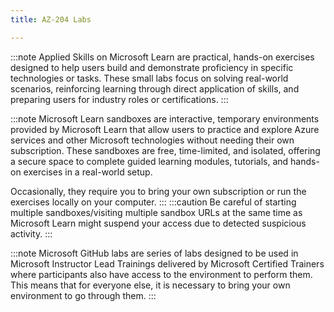 ---
title: AZ-204 Labs

---

<Tabs>
  <TabItem label="Applied Skills">

:::note 
Applied Skills on Microsoft Learn are practical, hands-on exercises designed to help users build and demonstrate proficiency in specific technologies or tasks. These small labs focus on solving real-world scenarios, reinforcing learning through direct application of skills, and preparing users for industry roles or certifications.
:::

  <CardGrid>
    <LinkCard title="Build distributed apps with .NET Aspire" href="https://learn.microsoft.com/credentials/applied-skills/build-distributed-apps-with-dotnet-aspire/?WT.mc_id=studentamb_165290" /> 
    <LinkCard title="Develop an ASP.NET Core web app that consumes an API" href="https://learn.microsoft.com/credentials/applied-skills/develop-an-aspnet-core-web-app-that-consumes-an-api/?WT.mc_id=studentamb_165290" />
    <LinkCard title="Deploy cloud-native apps using Azure Container Apps" href="https://learn.microsoft.com/credentials/applied-skills/deploy-cloud-native-apps-using-azure-container-apps/?WT.mc_id=studentamb_165290" />
    <LinkCard title="Get started with classes, properties, and methods in C#" href="https://learn.microsoft.com/credentials/applied-skills/get-started-with-classes-properties-and-methods-in-c-sharp/?WT.mc_id=studentamb_165290" />
  </CardGrid>
  </TabItem>

  <TabItem label="Microsoft Learn">

:::note 
Microsoft Learn sandboxes are interactive, temporary environments provided by Microsoft Learn that allow users to practice and explore Azure services and other Microsoft technologies without needing their own subscription. These sandboxes are free, time-limited, and isolated, offering a secure space to complete guided learning modules, tutorials, and hands-on exercises in a real-world setup.

Occasionally, they require you to bring your own subscription or run the exercises locally on your computer.
:::
:::caution 
Be careful of starting multiple sandboxes/visiting multiple sandbox URLs at the same time as Microsoft Learn might suspend your access due to detected suspicious activity. 
:::

  <CardGrid>  
    <LinkCard title="Create a static HTML web app by using Azure Cloud Shell" href="https://learn.microsoft.com/training/modules/introduction-to-azure-app-service/7-create-html-web-app/?WT.mc_id=studentamb_165290" /> 
    <LinkCard title="Create an Azure Function by using Visual Studio Code" href="https://learn.microsoft.com/training/modules/develop-azure-functions/5-create-function-visual-studio-code/?WT.mc_id=studentamb_165290" /> 
    <LinkCard title="Create Blob storage resources by using the .NET client library" href="https://learn.microsoft.com/training/modules/work-azure-blob-storage/4-develop-blob-storage-dotnet/?WT.mc_id=studentamb_165290" /> 
    <LinkCard title="Create Azure Cosmos DB resources by using the Azure portal" href="https://learn.microsoft.com/training/modules/explore-azure-cosmos-db/8-create-cosmos-db-resources-portal/?WT.mc_id=studentamb_165290" /> 
    <LinkCard title="Create resources by using the Microsoft .NET SDK v3" href="https://learn.microsoft.com/training/modules/work-with-cosmos-db/3-exercise-work-cosmos-db-dotnet/?WT.mc_id=studentamb_165290" /> 
    <LinkCard title="Build and run a container image by using Azure Container Registry Tasks" href="https://learn.microsoft.com/training/modules/publish-container-image-to-azure-container-registry/6-build-run-image-azure-container-registry/?WT.mc_id=studentamb_165290" /> 
    <LinkCard title="Deploy a container instance by using the Azure CLI" href="https://learn.microsoft.com/training/modules/create-run-container-images-azure-container-instances/3-run-azure-container-instances-cloud-shell/?WT.mc_id=studentamb_165290" /> 
    <LinkCard title="Deploy a container app" href="https://learn.microsoft.com/training/modules/implement-azure-container-apps/3-exercise-deploy-app/?WT.mc_id=studentamb_165290" /> 
    <LinkCard title="Implement interactive authentication by using MSAL.NET" href="https://learn.microsoft.com/training/modules/implement-authentication-by-using-microsoft-authentication-library/4-interactive-authentication-msal/?WT.mc_id=studentamb_165290" /> 
    <LinkCard title="Set and retrieve a secret from Azure Key Vault by using Azure CLI" href="https://learn.microsoft.com/training/modules/implement-azure-key-vault/5-set-retrieve-secret-azure-key-vault/?WT.mc_id=studentamb_165290" /> 
    <LinkCard title="Create a backend API" href="https://learn.microsoft.com/training/modules/explore-api-management/8-exercise-import-api/?WT.mc_id=studentamb_165290" /> 
    <LinkCard title="Route custom events to web endpoint by using Azure CLI" href="https://learn.microsoft.com/training/modules/azure-event-grid/8-event-grid-custom-events/?WT.mc_id=studentamb_165290" /> 
    <LinkCard title="Send and receive message from a Service Bus queue by using .NET" href="https://learn.microsoft.com/training/modules/discover-azure-message-queue/6-send-receive-messages-service-bus/?WT.mc_id=studentamb_165290" /> 
  </CardGrid>
  </TabItem>

  <TabItem label="Microsoft GitHub">

:::note 
Microsoft GitHub labs are series of labs designed to be used in Microsoft Instructor Lead Trainings delivered by Microsoft Certified Trainers where participants also have access to the environment to perform them. This means that for everyone else, it is necessary to bring your own environment to go through them. 
:::

  <CardGrid>
    <LinkCard title="Build a web application on Azure platform as a service offerings" href="https://microsoftlearning.github.io/AZ-204-DevelopingSolutionsforMicrosoftAzure/Instructions/Labs/AZ-204_lab_01.html" /> 
    <LinkCard title="Implement task processing logic by using Azure Functions" href="https://microsoftlearning.github.io/AZ-204-DevelopingSolutionsforMicrosoftAzure/Instructions/Labs/AZ-204_lab_02.html" /> 
    <LinkCard title="Retrieve Azure Storage resources and metadata by using the Azure Storage SDK for .NET" href="https://microsoftlearning.github.io/AZ-204-DevelopingSolutionsforMicrosoftAzure/Instructions/Labs/AZ-204_lab_03.html" /> 
    <LinkCard title="Construct a polyglot data solution" href="https://microsoftlearning.github.io/AZ-204-DevelopingSolutionsforMicrosoftAzure/Instructions/Labs/AZ-204_lab_04.html" /> 
    <LinkCard title="Deploy compute workloads by using images and containers" href="https://microsoftlearning.github.io/AZ-204-DevelopingSolutionsforMicrosoftAzure/Instructions/Labs/AZ-204_lab_05.html" /> 
    <LinkCard title="Authenticate by using OpenID Connect, MSAL, and .NET SDKs" href="https://microsoftlearning.github.io/AZ-204-DevelopingSolutionsforMicrosoftAzure/Instructions/Labs/AZ-204_lab_06.html" /> 
    <LinkCard title="Access resource secrets more securely across services" href="https://microsoftlearning.github.io/AZ-204-DevelopingSolutionsforMicrosoftAzure/Instructions/Labs/AZ-204_lab_07.html" /> 
    <LinkCard title="Create a multi-tier solution by using Azure services" href="https://microsoftlearning.github.io/AZ-204-DevelopingSolutionsforMicrosoftAzure/Instructions/Labs/AZ-204_lab_08.html" /> 
    <LinkCard title=" Publish and subscribe to Event Grid events" href="https://microsoftlearning.github.io/AZ-204-DevelopingSolutionsforMicrosoftAzure/Instructions/Labs/AZ-204_lab_09.html" /> 
    <LinkCard title="Asynchronously process messages by using Azure Service Bus Queues" href="https://microsoftlearning.github.io/AZ-204-DevelopingSolutionsforMicrosoftAzure/Instructions/Labs/AZ-204_lab_10.html" /> 
    <LinkCard title="Monitor services that are deployed to Azure" href="https://microsoftlearning.github.io/AZ-204-DevelopingSolutionsforMicrosoftAzure/Instructions/Labs/AZ-204_lab_11.html" /> 
  </CardGrid>
  </TabItem>

</Tabs>
